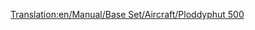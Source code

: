 [[Translation:en/Manual/Base Set/Aircraft/Ploddyphut 500]]

{{es/Manual/Aeronaves|Nombre=Ploddyphut 500
|Imagen=[[File:en/Manual/Base Set/Aircraft/Ploddyphut500.png|Ploddyphut 500]]
|Precio=98.436 € (49.218 £)
|Velocidad=476 km/h (298 mph)
|Coste-anual=7.500 € (3.750 £)
|Diseño=1955
|Duración=20
|Capacidad=60 pasajeros y 9 sacos de correo
|Descripción=El segundo avión disponible en el clima Fantasía.
|Vida-real=Ficción
}}